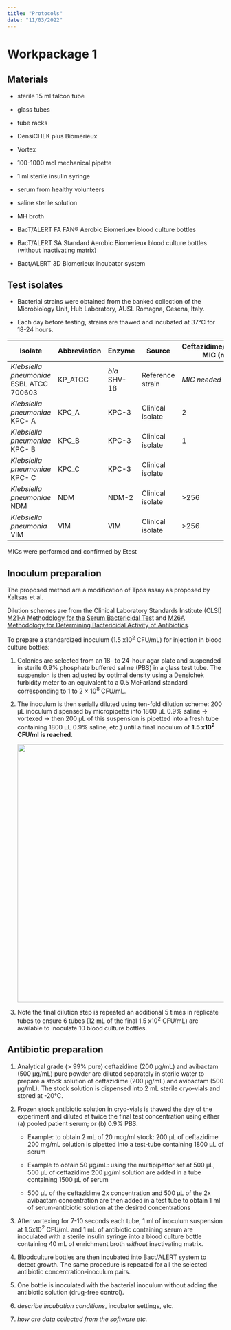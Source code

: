 ```yaml
---
title: "Protocols"
date: "11/03/2022"
---
```


# Workpackage 1

## Materials

-   sterile 15 ml falcon tube 

-   glass tubes

-   tube racks

-   DensiCHEK plus Biomerieux

-   Vortex

-   100-1000 mcl mechanical pipette

-   1 ml sterile insulin syringe

-   serum from healthy volunteers

-   saline sterile solution

-   MH broth

-   BacT/ALERT FA FAN® Aerobic Biomeriuex blood culture bottles

-   BacT/ALERT SA Standard Aerobic Biomerieux blood culture bottles (without inactivating matrix)

-   Bact/ALERT 3D Biomerieux incubator system

## Test isolates

-   Bacterial strains were obtained from the banked collection of the Microbiology Unit, Hub Laboratory, AUSL Romagna, Cesena, Italy.

-   Each day before testing, strains are thawed and incubated at 37°C for 18-24 hours.

| Isolate                                  | Abbreviation | Enzyme       | Source           | Ceftazidime/Avibactam MIC (mg/L) | Gentamicin | Meropenem | Meropenem-Vaborbactam | Colistin |
|------------------------------------------|--------------|--------------|------------------|----------------------------------|------------|-----------|-----------------------|----------|
| *Klebsiella pneumoniae* ESBL ATCC 700603 | KP_ATCC      | *bla* SHV-18 | Reference strain | *MIC needed*                     |            |           |                       |          |
| *Klebsiella pneumoniae* KPC- A           | KPC_A        | KPC-3        | Clinical isolate | 2                                |            |           |                       |          |
| *Klebsiella pneumoniae* KPC- B           | KPC_B        | KPC-3        | Clinical isolate | 1                                |            |           |                       |          |
| *Klebsiella pneumoniae* KPC- C           | KPC_C        | KPC-3        | Clinical isolate |                                  |            |           |                       |          |
| *Klebsiella pneumoniae* NDM              | NDM          | NDM-2        | Clinical isolate | \>256                            |            |           |                       |          |
| *Klebsiella pneumonia* VIM               | VIM          | VIM          | Clinical isolate | \>256                            |            |           |                       |          |

MICs were performed and confirmed by Etest

## Inoculum preparation

The proposed method are a modification of Tpos assay as proposed by Kaltsas et al.

Dilution schemes are from the Clinical Laboratory Standards Institute (CLSI) [M21-A Methodology for the Serum Bactericidal Test](CLSI_M21A.pdf) and [M26A Methodology for Determining Bactericidal Activity of Antibiotics](CLSI_M26A.pdf).

To prepare a standardized inoculum (1.5 x10^2^ CFU/mL) for injection in blood culture bottles:

1.  Colonies are selected from an 18- to 24-hour agar plate and suspended in sterile 0.9% phosphate buffered saline (PBS) in a glass test tube. The suspension is then adjusted by optimal density using a Densichek turbidity meter to an equivalent to a 0.5 McFarland standard corresponding to 1 to 2 × 10^8^ CFU/mL.

2.  The inoculum is then serially diluted using ten-fold dilution scheme: 200 μL inoculum dispensed by micropipette into 1800 μL 0.9% saline → vortexed → then 200 μL of this suspension is pipetted into a fresh tube containing 1800 μL 0.9% saline, etc.) until a final inoculum of **1.5 x10^2^ CFU/ml is reached**.

    ![](dilution_1.png){width="600"}

3.  Note the final dilution step is repeated an additional 5 times in replicate tubes to ensure 6 tubes (12 mL of the final 1.5 x10^2^ CFU/mL) are available to inoculate 10 blood culture bottles.

## Antibiotic preparation

1.  Analytical grade (\> 99% pure) ceftazidime (200 μg/mL) and avibactam (500 μg/mL) pure powder are diluted separately in sterile water to prepare a stock solution of ceftazidime (200 μg/mL) and avibactam (500 μg/mL). The stock solution is dispensed into 2 mL sterile cryo-vials and stored at -20°C.

2.  Frozen stock antibiotic solution in cryo-vials is thawed the day of the experiment and diluted at twice the final test concentration using either (a) pooled patient serum; or (b) 0.9% PBS.

    -   Example: to obtain 2 mL of 20 mcg/ml stock: 200 μL of ceftazidime 200 mg/mL solution is pipetted into a test-tube containing 1800 μL of serum

    -   Example to obtain 50 μg/mL: using the multipipettor set at 500 μL, 500 μL of ceftazidime 200 μg/ml solution are added in a tube containing 1500 μL of serum

    -   500 μL of the ceftazidime 2x concentration and 500 μL of the 2x avibactam concentration are then added in a test tube to obtain 1 ml of serum-antibiotic solution at the desired concentrations

3.  After vortexing for 7-10 seconds each tube, 1 ml of inoculum suspension at 1.5x10^2^ CFU/mL and 1 mL of antibiotic containing serum are inoculated with a sterile insulin syringe into a blood culture bottle containing 40 mL of enrichment broth *without* inactivating matrix.

4.  Bloodculture bottles are then incubated into Bact/ALERT system to detect growth. The same procedure is repeated for all the selected antibiotic concentration-inoculum pairs.

5.  One bottle is inoculated with the bacterial inoculum without adding the antibiotic solution (drug-free control).

6.  *describe incubation conditions*, incubator settings, etc. <!--# Irene please provide -->

7.  *how are data collected from the software etc.* <!--# Irene please provide -->
